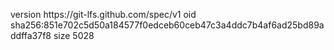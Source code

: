 version https://git-lfs.github.com/spec/v1
oid sha256:851e702c5d50a184577f0edceb60ceb47c3a4ddc7b4af6ad25bd89addffa37f8
size 5028
